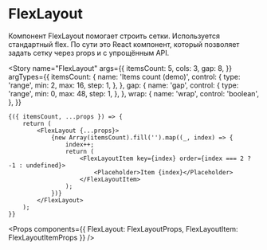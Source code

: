 

<Meta title="Components / Scss / Helpers / FlexLayout" component={FlexLayout} />

# FlexLayout

Компонент FlexLayout помогает строить сетки. Используется стандартный flex. По сути это React компонент, который позволяет задать сетку через props и с упрощённым API.

<Story
    name="FlexLayout"
    args={{
        itemsCount: 5,
        cols: 3,
        gap: 8,
    }}
    argTypes={{
        itemsCount: {
            name: 'Items count (demo)',
            control: {
                type: 'range',
                min: 2,
                max: 16,
                step: 1,
            },
        },
        gap: {
            name: 'gap',
            control: {
                type: 'range',
                min: 0,
                max: 48,
                step: 1,
            },
        },
        wrap: {
            name: 'wrap',
            control: 'boolean',
        },
    }}
>
    {({ itemsCount, ...props }) => {
        return (
            <FlexLayout {...props}>
                {new Array(itemsCount).fill('').map((_, index) => {
                    index++;
                    return (
                        <FlexLayoutItem key={index} order={index === 2 ? -1 : undefined}>
                            <Placeholder>Item {index}</Placeholder>
                        </FlexLayoutItem>
                    );
                })}
            </FlexLayout>
        );
    }}
</Story>

<Props components={{ FlexLayout: FlexLayoutProps, FlexLayoutItem: FlexLayoutItemProps }} />
